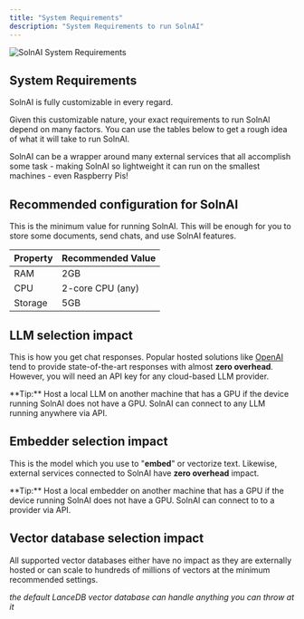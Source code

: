 ```yaml
---
title: "System Requirements"
description: "System Requirements to run SolnAI"
---
```



<Image
  src="/images/getting-started/installation/system-requirements.png"
  height={1080}
  width={1920}
  quality={100}
  alt="SolnAI System Requirements"
/>

## System Requirements

SolnAI is fully customizable in every regard.

Given this customizable nature, your exact requirements to run SolnAI depend on many factors. You can use the tables below to get a rough idea of what it will take to run SolnAI.

SolnAI can be a wrapper around many external services that all accomplish some task - making SolnAI so lightweight it can run on the smallest machines - even Raspberry Pis!

## Recommended configuration for SolnAI

This is the minimum value for running SolnAI. This will be enough for you to store some documents, send chats, and use SolnAI features.

| Property | Recommended Value |
| -------- | ----------------- |
| RAM      | 2GB               |
| CPU      | 2-core CPU (any)  |
| Storage  | 5GB               |

## LLM selection impact

This is how you get chat responses. Popular hosted solutions like [OpenAI](https://openai.com/) tend to provide state-of-the-art responses with almost **zero overhead**. However, you will need an API key for any cloud-based LLM provider.

<Callout type="info" emoji="️💡">
  **Tip:** Host a local LLM on another machine that has a GPU if the device
  running SolnAI does not have a GPU. SolnAI can connect to any LLM
  running anywhere via API.
</Callout>

## Embedder selection impact

This is the model which you use to "**embed**" or vectorize text. Likewise, external services connected to SolnAI have **zero overhead** impact.

<Callout type="info" emoji="️💡">
  **Tip:** Host a local embedder on another machine that has a GPU if the device
  running SolnAI does not have a GPU. SolnAI can connect to to a
  provider via API.
</Callout>

## Vector database selection impact

All supported vector databases either have no impact as they are externally hosted or can scale to hundreds of millions of vectors at the minimum recommended settings.

_the default LanceDB vector database can handle anything you can throw at it_
